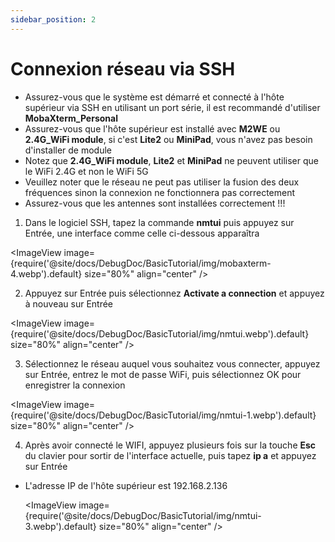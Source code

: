 ```yaml
---
sidebar_position: 2
---
```


# Connexion réseau via SSH


* Assurez-vous que le système est démarré et connecté à l'hôte supérieur via SSH en utilisant un port série, il est recommandé d'utiliser **MobaXterm_Personal**
* Assurez-vous que l'hôte supérieur est installé avec **M2WE** ou **2.4G_WiFi module**, si c'est **Lite2** ou **MiniPad**, vous n'avez pas besoin d'installer de module
* Notez que **2.4G_WiFi module**, **Lite2** et **MiniPad** ne peuvent utiliser que le WiFi 2.4G et non le WiFi 5G
* Veuillez noter que le réseau ne peut pas utiliser la fusion des deux fréquences sinon la connexion ne fonctionnera pas correctement
* Assurez-vous que les antennes sont installées correctement !!!

 1. Dans le logiciel SSH, tapez la commande **nmtui** puis appuyez sur Entrée, une interface comme celle ci-dessous apparaîtra

  <ImageView image={require('@site/docs/DebugDoc/BasicTutorial/img/mobaxterm-4.webp').default} size="80%" align="center" />

 2. Appuyez sur Entrée puis sélectionnez **Activate a connection** et appuyez à nouveau sur Entrée

  <ImageView image={require('@site/docs/DebugDoc/BasicTutorial/img/nmtui.webp').default} size="80%" align="center" />

 3. Sélectionnez le réseau auquel vous souhaitez vous connecter, appuyez sur Entrée, entrez le mot de passe WiFi, puis sélectionnez OK pour enregistrer la connexion

   <ImageView image={require('@site/docs/DebugDoc/BasicTutorial/img/nmtui-1.webp').default} size="80%" align="center" />

 4. Après avoir connecté le WIFI, appuyez plusieurs fois sur la touche **Esc** du clavier pour sortir de l'interface actuelle, puis tapez **ip a** et appuyez sur Entrée

 * L'adresse IP de l'hôte supérieur est 192.168.2.136

    <ImageView image={require('@site/docs/DebugDoc/BasicTutorial/img/nmtui-3.webp').default} size="80%" align="center" />
